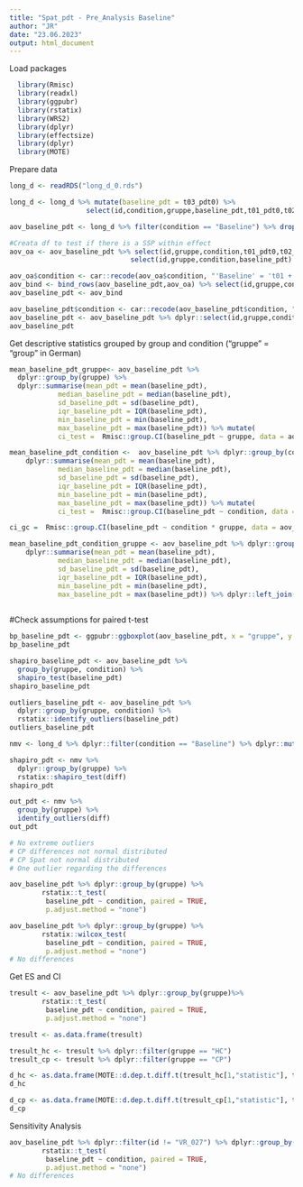 ---
title: "Spat_pdt - Pre_Analysis Baseline"
author: "JR"
date: "23.06.2023"
output: html_document
---



Load packages
```{r echo=TRUE, message=FALSE, warning=FALSE}
  library(Rmisc) 
  library(readxl)
  library(ggpubr) 
  library(rstatix) 
  library(WRS2)
  library(dplyr) 
  library(effectsize)
  library(dplyr)
  library(MOTE)
```

Prepare data
```{r}
long_d <- readRDS("long_d_0.rds")

long_d <- long_d %>% mutate(baseline_pdt = t03_pdt0) %>%
                   select(id,condition,gruppe,baseline_pdt,t01_pdt0,t02_pdt0)

aov_baseline_pdt <- long_d %>% filter(condition == "Baseline") %>% droplevels()

#Creata df to test if there is a SSP within effect
aov_oa <- aov_baseline_pdt %>% select(id,gruppe,condition,t01_pdt0,t02_pdt0) %>% mutate(baseline_pdt = (t01_pdt0 + t02_pdt0)/2) %>%
                              select(id,gruppe,condition,baseline_pdt)

aov_oa$condition <- car::recode(aov_oa$condition, "'Baseline' = 't01 + t02/2'")  
aov_bind <- bind_rows(aov_baseline_pdt,aov_oa) %>% select(id,gruppe,condition,baseline_pdt)
aov_baseline_pdt <- aov_bind

aov_baseline_pdt$condition <- car::recode(aov_baseline_pdt$condition, "'Baseline' = 'Spat Sum'")  
aov_baseline_pdt <- aov_baseline_pdt %>% dplyr::select(id,gruppe,condition,baseline_pdt)
aov_baseline_pdt 
```


Get descriptive statistics grouped by group and condition
("gruppe" = "group" in German) 
```{r}
mean_baseline_pdt_gruppe<- aov_baseline_pdt %>%
  dplyr::group_by(gruppe) %>%
  dplyr::summarise(mean_pdt = mean(baseline_pdt),
            median_baseline_pdt = median(baseline_pdt),
            sd_baseline_pdt = sd(baseline_pdt),
            iqr_baseline_pdt = IQR(baseline_pdt),
            min_baseline_pdt = min(baseline_pdt),
            max_baseline_pdt = max(baseline_pdt)) %>% mutate(
            ci_test =  Rmisc::group.CI(baseline_pdt ~ gruppe, data = aov_baseline_pdt, ci = .95))

mean_baseline_pdt_condition <-  aov_baseline_pdt %>% dplyr::group_by(condition) %>%
    dplyr::summarise(mean_pdt = mean(baseline_pdt),
            median_baseline_pdt = median(baseline_pdt),
            sd_baseline_pdt = sd(baseline_pdt),
            iqr_baseline_pdt = IQR(baseline_pdt),
            min_baseline_pdt = min(baseline_pdt),
            max_baseline_pdt = max(baseline_pdt)) %>% mutate(
            ci_test =  Rmisc::group.CI(baseline_pdt ~ condition, data = aov_baseline_pdt, ci = .95))

ci_gc =  Rmisc::group.CI(baseline_pdt ~ condition * gruppe, data = aov_baseline_pdt, ci = .95)

mean_baseline_pdt_condition_gruppe <- aov_baseline_pdt %>% dplyr::group_by(gruppe, condition) %>%
    dplyr::summarise(mean_pdt = mean(baseline_pdt),
            median_baseline_pdt = median(baseline_pdt),
            sd_baseline_pdt = sd(baseline_pdt),
            iqr_baseline_pdt = IQR(baseline_pdt),
            min_baseline_pdt = min(baseline_pdt),
            max_baseline_pdt = max(baseline_pdt)) %>% dplyr::left_join(ci_gc, by = c("gruppe","condition"))
           
```

#Check assumptions for paired t-test
```{r}
bp_baseline_pdt <- ggpubr::ggboxplot(aov_baseline_pdt, x = "gruppe", y = "baseline_pdt", color = "condition", palette = "jco" , add = c("mean_se"))
bp_baseline_pdt

shapiro_baseline_pdt <- aov_baseline_pdt %>%
  group_by(gruppe, condition) %>%
  shapiro_test(baseline_pdt)
shapiro_baseline_pdt

outliers_baseline_pdt <- aov_baseline_pdt %>%
  dplyr::group_by(gruppe, condition) %>%
  rstatix::identify_outliers(baseline_pdt)
outliers_baseline_pdt

nmv <- long_d %>% dplyr::filter(condition == "Baseline") %>% dplyr::mutate(diff = baseline_pdt-((t01_pdt0 + t02_pdt0)/2))

shapiro_pdt <- nmv %>%
  dplyr::group_by(gruppe) %>%
  rstatix::shapiro_test(diff)
shapiro_pdt

out_pdt <- nmv %>%
  group_by(gruppe) %>%
  identify_outliers(diff)
out_pdt

# No extreme outliers 
# CP differences not normal distributed
# CP Spat not normal distributed
# One outlier regarding the differences
```



```{r}
aov_baseline_pdt %>% dplyr::group_by(gruppe) %>%
        rstatix::t_test(
         baseline_pdt ~ condition, paired = TRUE, 
         p.adjust.method = "none")

```

```{r}
aov_baseline_pdt %>% dplyr::group_by(gruppe) %>%
        rstatix::wilcox_test(
         baseline_pdt ~ condition, paired = TRUE, 
         p.adjust.method = "none")
# No differences
```

Get ES and CI
```{r}
tresult <- aov_baseline_pdt %>% dplyr::group_by(gruppe)%>%
        rstatix::t_test(
         baseline_pdt ~ condition, paired = TRUE, 
         p.adjust.method = "none")

tresult <- as.data.frame(tresult)

tresult_hc <- tresult %>% dplyr::filter(gruppe == "HC")
tresult_cp <- tresult %>% dplyr::filter(gruppe == "CP")

d_hc <- as.data.frame(MOTE::d.dep.t.diff.t(tresult_hc[1,"statistic"], tresult_hc[1,"n1"], a = 0.05)) %>% mutate(gruppe = "HC")
d_hc

d_cp <- as.data.frame(MOTE::d.dep.t.diff.t(tresult_cp[1,"statistic"], tresult_cp[1,"n1"], a = 0.05)) %>% mutate(gruppe = "CP")
d_cp

```


Sensitivity Analysis
```{r}
aov_baseline_pdt %>% dplyr::filter(id != "VR_027") %>% dplyr::group_by(gruppe) %>%
        rstatix::t_test(
         baseline_pdt ~ condition, paired = TRUE, 
         p.adjust.method = "none") 
# No differences
```












